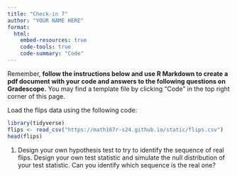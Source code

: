 ```yaml
---
title: "Check-in 7"
author: "YOUR NAME HERE"
format: 
  html:
    embed-resources: true
    code-tools: true
    code-summary: "Code"
---
```


Remember, **follow the instructions below and use R Markdown to create a pdf document with your code and answers to the following questions on Gradescope.** You may find a template file by clicking "Code" in the top right corner of this page.

Load the flips data using the following code:

```r
library(tidyverse)
flips <- read_csv("https://math167r-s24.github.io/static/flips.csv")
head(flips)
```

1. Design your own hypothesis test to try to identify the sequence of real flips. Design your own test statistic and simulate the null distribution of your test statistic. Can you identify which sequence is the real one?




